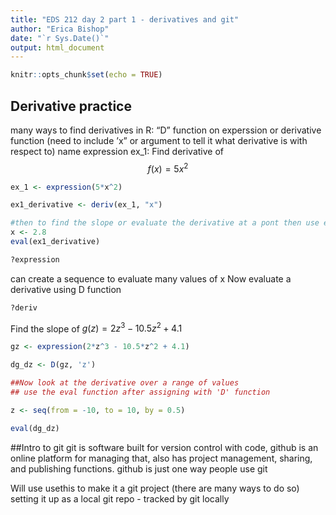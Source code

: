 ```yaml
---
title: "EDS 212 day 2 part 1 - derivatives and git"
author: "Erica Bishop"
date: "`r Sys.Date()`"
output: html_document
---
```


```r
knitr::opts_chunk$set(echo = TRUE)
```

## Derivative practice
many ways to find derivatives in R: "D" function on experssion or derivative function (need to include 'x" or argument to tell it what derivative is with respect to)
name expression
ex_1: Find derivative of $$f(x) = 5x^2$$

```r

ex_1 <- expression(5*x^2)

ex1_derivative <- deriv(ex_1, "x")

#then to find the slope or evaluate the derivative at a pont then use eval derivaitve
x <- 2.8
eval(ex1_derivative)


```
```r
?expression
```
can create a sequence to evaluate many values of x
Now evaluate a derivative using D function
```r
?deriv
```
Find the slope of $g(z) = 2z^3-10.5z^2+4.1$
```r
gz <- expression(2*z^3 - 10.5*z^2 + 4.1)

dg_dz <- D(gz, 'z')

##Now look at the derivative over a range of values
## use the eval function after assigning with 'D' function

z <- seq(from = -10, to = 10, by = 0.5)

eval(dg_dz)
```

##Intro to git
git is software built for version control with code, github is an online platform for managing that, also has project management, sharing, and publishing functions. github is just one way people use git

Will use usethis to make it a git project (there are many ways to do so)
setting it up as a local git repo - tracked by git locally

